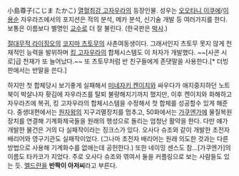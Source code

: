小島尊子(こじま たかこ)
[[열혈최강 고자우라]]의 등장인물. 성우는 [[오오타니 이쿠에]]/[[이용순]]
자우라즈에서의 포지션은 적의 분석, 메카 분석, 신기술 개발 등 여러가지를 한다. 보통은 이름보다 별명인 [[교수]]로 더 잘 불린다. (한국판은 [[박사]].)

[[절대무적 라이징오]]의 [[코지마 츠토무]]의 사촌여동생이다.
그래서인지 츠토무 못지 않게 천재적인 능력을 발위하며 [[킹 고자우라]]의 합체시스템도 이 처자가 개발했다. ~~[사콘 시로]급 천재가 또 늘어났다.~~ 또 츠토무처럼 반 친구들에게 존댓말을 사용한다.[* 더빙판에서는 반말을 쓴다.]

하지만 첫 합체당시 보기좋게 실패해서 [[미네자키 켄이치]]와 싸우다가 애지중지하던 노트북이 박살나자 홧김에 자우라즈를 탈퇴 불량해지기까지 했지만, 이후 켄이치와 화해하고 자우라즈에 복귀, 킹 고자우라의 합체시스템을 수정해서 첫 합체를 성공할수 있게 해준다. 중생대편에서는 [[원자왕]]의 지구괴멸장치를 멈추고, 50화에서는 [[가쿠엔가]]에 물질복원장치를 연결해 기계화제국들을 원래의 행성으로 돌리는 엄청난 활약을 한다. 다만 얘가 개발한 물건은 거의 다 실패작이라는 징크스가 있다. 오사다 슈조와 같이 개발한 초전자 배리어와 영구기관도 실패작이었다. (그나마 초전자 배리어는 원래 의도한 것과는 다른 방법으로 사용해 기계화수를 없애는데 공헌한다.) 또한 네이밍 센스도 참...[가쿠엔가]의 이름도 타카코가 지었다.
주로 오사다 슈조와 엮여서 둘을 커플링으로 보는 사람들도 있는 듯.
[[엘드란]]을 '''반짝이 아저씨'''라고 부른다.
